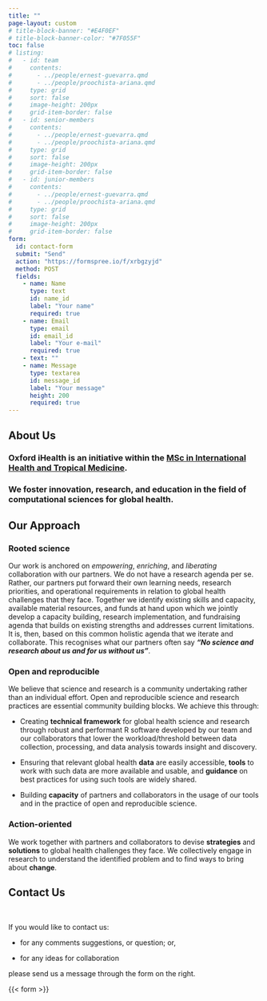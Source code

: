 ```yaml
---
title: ""
page-layout: custom
# title-block-banner: "#E4F0EF"
# title-block-banner-color: "#7F055F"
toc: false
# listing:
#   - id: team
#     contents:
#       - ../people/ernest-guevarra.qmd
#       - ../people/proochista-ariana.qmd
#     type: grid
#     sort: false
#     image-height: 200px
#     grid-item-border: false
#   - id: senior-members
#     contents:
#       - ../people/ernest-guevarra.qmd
#       - ../people/proochista-ariana.qmd
#     type: grid
#     sort: false
#     image-height: 200px
#     grid-item-border: false
#   - id: junior-members
#     contents:
#       - ../people/ernest-guevarra.qmd
#       - ../people/proochista-ariana.qmd
#     type: grid
#     sort: false
#     image-height: 200px
#     grid-item-border: false
form:
  id: contact-form
  submit: "Send"
  action: "https://formspree.io/f/xrbgzyjd"
  method: POST
  fields:
    - name: Name
      type: text
      id: name_id
      label: "Your name"
      required: true
    - name: Email
      type: email
      id: email_id
      label: "Your e-mail"
      required: true
    - text: ""
    - name: Message
      type: textarea
      id: message_id
      label: "Your message"
      height: 200
      required: true
---
```



::: {.about-banner}

::: {.content-block}

::: {.grid}

::: {.g-col-3}

# About Us

:::

::: {.g-col-9}
### **Oxford iHealth** is an initiative within the [MSc in International Health and Tropical Medicine](https://www.tropicalmedicine.ox.ac.uk/study-with-us/msc-ihtm){target="_blank"}. 

### We foster innovation, research, and education in the field of computational sciences for global health.

:::

:::

:::

:::



::: {.approach-banner}

::: {.content-block}

::: {.grid}

::: {.g-col-3}

# Our Approach

:::

::: {.g-col-9}
### Rooted science

Our work is anchored on *empowering*, *enriching*, and *liberating* collaboration with our partners. We do not have a research agenda per se. Rather, our partners put forward their own learning needs, research priorities, and operational requirements in relation to global health challenges that they face. Together we identify existing skills and capacity, available material resources, and funds at hand upon which we jointly develop a capacity building, research implementation, and fundraising agenda that builds on existing strengths and addresses current limitations. It is, then, based on this common holistic agenda that we iterate and collaborate. This recognises what our partners often say ***"No science and research about us and for us without us"***.

:::

::: {.g-col-3}

:::

::: {.g-col-9}
### Open and reproducible

We believe that science and research is a community undertaking rather than an individual effort. Open and reproducible science and research practices are essential community building blocks. We achieve this through:

* Creating **technical framework** for global health science and research through robust and performant R software developed by our team and our collaborators that lower the workload/threshold between data collection, processing, and data analysis towards insight and discovery.

* Ensuring that relevant global health **data** are easily accessible, **tools** to work with such data are more available and usable, and **guidance** on best practices for using such tools are widely shared.

* Building **capacity** of partners and collaborators in the usage of our tools and in the practice of open and reproducible science.

:::

::: {.g-col-3}

:::

::: {.g-col-9}
### Action-oriented

We work together with partners and collaborators to devise **strategies** and **solutions** to global health challenges they face. We collectively engage in research to understand the identified problem and to find ways to bring about **change**.

:::

:::

:::

:::



::: {.contact-banner}

::: {.content-block}

# Contact Us

::: {.grid}

::: {.g-col-6}

<br/>

If you would like to contact us:

* for any comments suggestions, or question; or,

* for any ideas for collaboration 

please send us a message through the form on the right.

:::

::: {.g-col-6}
{{< form >}}

:::

:::

:::

:::
